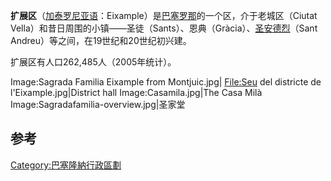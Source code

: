 {{Infobox settlement
<!-- See Template:Infobox settlement for additional fields and descriptions -->
| name                    = 扩展区
| settlement_type         = 区
| image_skyline           = Eixample aire cropped.jpg
| image_alt               =
| image_caption           = 扩展区鸟瞰
| image_flag              =
| image_map               = Barcelona_districte_II.svg
| map_alt                 =
| map_caption             = 位置
| latd  = 41 |latm  = 23 |lats  = 27 |latNS  = N
| longd = 2 |longm = 09 |longs = 47 |longEW = E
| coor_pinpoint           =
| coordinates_display     = inline,title
| coordinates_footnotes   =
| subdivision_type        = 国家
| subdivision_name        = {{Flag|Spain}}
| subdivision_type1       = 自治区
| subdivision_name1       = {{Flag|Catalonia}} 
| subdivision_type2       = 省
| subdivision_name2       = [[巴塞罗那省|巴塞罗那省]]
| subdivision_type4       = 市
| subdivision_name4       = [[巴塞罗那|巴塞罗那]]
| area_total_km2          = 7.48
| population_total        = 266,874
| population_as_of        = 2009
| population_density_km2  = 
| website                 = [http://www.bcn.cat/eixample bcn.cat/eixample]
| footnotes               =
}}
'''扩展区'''（[[加泰罗尼亚语|加泰罗尼亚语]]：Eixample）是[[巴塞罗那|巴塞罗那]]的一个区，介于老城区（Ciutat Vella）和昔日周围的小镇——圣徒（Sants）、恩典（Gràcia）、[[聖安德烈區|圣安德烈]]（Sant Andreu）等之间，在19世纪和20世纪初兴建。

扩展区有人口262,485人（2005年统计）。

<gallery>
Image:Sagrada Familia Eixample from Montjuic.jpg|
File:Seu del districte de l'Eixample.jpg|District hall
Image:Casamila.jpg|The Casa Milà
Image:Sagradafamilia-overview.jpg|圣家堂
</gallery>

==参考==
{{reflist}}
{{Authority control}}
[[Category:巴塞隆納行政區劃|Category:巴塞隆納行政區劃]]